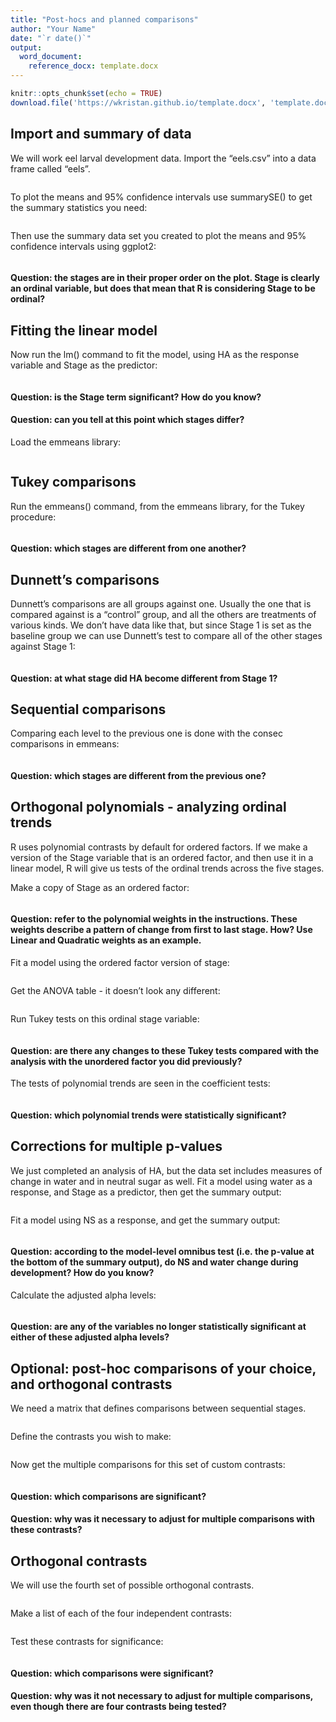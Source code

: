 ```yaml
---
title: "Post-hocs and planned comparisons"
author: "Your Name"
date: "`r date()`"
output: 
  word_document:
    reference_docx: template.docx
---
```


```r
knitr::opts_chunk$set(echo = TRUE)
download.file('https://wkristan.github.io/template.docx', 'template.docx', mode = 'wb')
```

## Import and summary of data

We will work eel larval development data. Import the "eels.csv" into a data frame called "eels".

```r



```


To plot the means and 95% confidence intervals use summarySE() to get the summary statistics you need:

```r



```

Then use the summary data set you created to plot the means and 95% confidence intervals using ggplot2:

```r



```

#### Question: the stages are in their proper order on the plot. Stage is clearly an ordinal variable, but does that mean that R is considering Stage to be ordinal?

> 

## Fitting the linear model

Now run the lm() command to fit the model, using HA as the response variable and Stage as the predictor:

```r



```

#### Question: is the Stage term significant? How do you know?

> 

#### Question: can you tell at this point which stages differ?

> 

Load the emmeans library:

```r



```

## Tukey comparisons

Run the emmeans() command, from the emmeans library, for the Tukey procedure:

```r



```

#### Question: which stages are different from one another?

> 

## Dunnett's comparisons

Dunnett's comparisons are all groups against one. Usually the one that is compared against is a "control" group, and all the others are treatments of various kinds. We don't have data like that, but since Stage 1 is set as the baseline group we can use Dunnett's test to compare all of the other stages against Stage 1:

```r



```

#### Question: at what stage did HA become different from Stage 1?

> 

## Sequential comparisons

Comparing each level to the previous one is done with the consec comparisons in emmeans:

```r



```

#### Question: which stages are different from the previous one?

>

## Orthogonal polynomials - analyzing ordinal trends

R uses polynomial contrasts by default for ordered factors. If we make a version of the Stage variable that is an ordered factor, and then use it in a linear model, R will give us tests of the ordinal trends across the five stages. 

Make a copy of Stage as an ordered factor:

```r



```

#### Question: refer to the polynomial weights in the instructions. These weights describe a pattern of change from first to last stage. How? Use Linear and Quadratic weights as an example.

> 

Fit a model using the ordered factor version of stage:

```r



```

Get the ANOVA table - it doesn't look any different:

```r



```

Run Tukey tests on this ordinal stage variable:

```r



```

#### Question: are there any changes to these Tukey tests compared with the analysis with the unordered factor you did previously?

> 


The tests of polynomial trends are seen in the coefficient tests:

```r



```

#### Question: which polynomial trends were statistically significant?

> 


## Corrections for multiple p-values

We just completed an analysis of HA, but the data set includes measures of change in water and in neutral sugar as well. Fit a model using water as a response, and Stage as a predictor, then get the summary output:

```r



```

Fit a model using NS as a response, and get the summary output:

```r



```

#### Question: according to the model-level omnibus test (i.e. the p-value at the bottom of the summary output), do NS and water change during development? How do you know?

> 

Calculate the adjusted alpha levels:

```r



```

#### Question: are any of the variables no longer statistically significant at either of these adjusted alpha levels?

> 

## Optional: post-hoc comparisons of your choice, and orthogonal contrasts

We need a matrix that defines comparisons between sequential stages.

```r



```

Define the contrasts you wish to make:

```r



```


Now get the multiple comparisons for this set of custom contrasts:

```r



```

#### Question: which comparisons are significant?

> 

#### Question: why was it necessary to adjust for multiple comparisons with these contrasts?

> 

## Orthogonal contrasts

We will use the fourth set of possible orthogonal contrasts.

```r



```

Make a list of each of the four independent contrasts:

```r



```

Test these contrasts for significance:

```r



```

#### Question: which comparisons were significant?

>

#### Question: why was it not necessary to adjust for multiple comparisons, even though there are four contrasts being tested?

>
